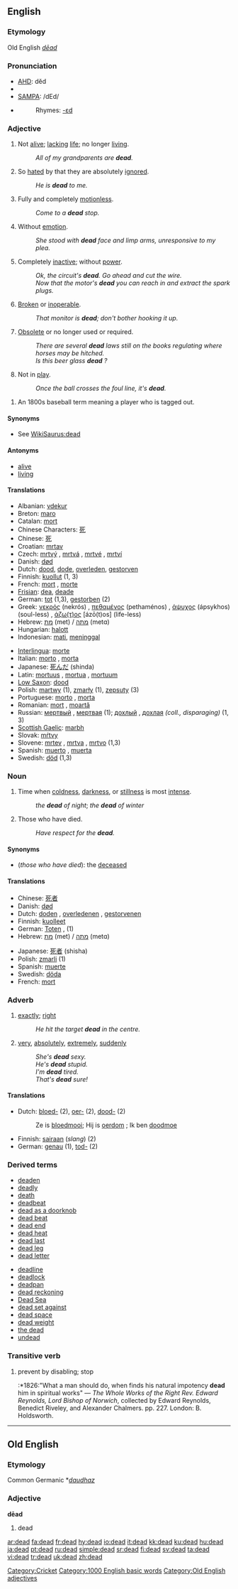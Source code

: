 ==English==

{{rank|boy|c.|strong|398|dead|bring|returned|seems}}

===Etymology===
Old English ''[[dēad]]''

===Pronunciation===
* [[w:AHD|AHD]]: dĕd
* {{IPA|/dɛd/}}
* [[w:SAMPA|SAMPA]]: /dEd/
* {{audio|en-us-dead.ogg|Audio (US)}}
*:Rhymes: [[Rhymes:English:-ɛd|-ɛd]]

===Adjective===
{{en-adj|er|est}}

# {{notcomp}} Not [[alive]]; [[lack]]ing [[life]]; no longer [[living]].
#:''All of my grandparents are '''dead'''.''
# {{notcomp}} {{italbrac|Of another person}} So [[hate]]d by that they are absolutely [[ignore]]d.
#:''He is '''dead''' to me.''
# {{notcomp}} Fully and completely [[motionless]].
#: ''Come to a '''dead''' stop.''
# Without [[emotion]].
#:''She stood with '''dead''' face and limp arms, unresponsive to my plea.''
# {{notcomp}} {{italbrac|Of a machine, device, or electrical circuit}} Completely [[inactive]]; without [[power]].
#:''Ok, the circuit's '''dead'''.  Go ahead and cut the wire.''
#:''Now that the motor's '''dead''' you can reach in and extract the spark plugs.''
# {{notcomp}} [[broken|Broken]] or [[inoperable]].
#:''That monitor is '''dead'''; don't bother hooking it up.''
# {{notcomp}} [[obsolete|Obsolete]] or no longer used or required.
#:''There are several '''dead''' laws still on the books regulating where horses may be hitched.''
#:''Is this beer glass '''dead''' ?''
# {{notcomp}} {{sports}} Not in [[play]].
#:''Once the ball crosses the foul line, it's '''dead'''.''
<!--if the additional run/score meanings are additionally meaningful in cricket, restore; added cricket category to bottom -->
<!--#{{cricket}} The state of the [[ball]] when not in [[play]], and [[run]]s may not be [[score]]d and [[batsman|batsmen]] cannot be [[out]].-->
# {{notcomp}} {{context|baseball|slang}} An 1800s baseball term meaning a player who is tagged out.

====Synonyms====
*See [[WikiSaurus:dead]]

====Antonyms====
*[[alive]]
*[[living]]

====Translations====
{{top}}
*Albanian: [[vdekur]]
*Breton: [[maro]]
*Catalan: [[mort]]
*Chinese Characters: [[死]]
*Chinese: [[死]]
*Croatian: [[mrtav]]
*Czech: [[mrtvý]] {{m}}, [[mrtvá]] {{f}}, [[mrtvé]] {{n}}, [[mrtví]] {{p}}
*Danish: [[død]] {{c}}
*Dutch: [[dood]], [[dode]], [[overleden]], [[gestorven]]
*Finnish: [[kuollut]] (1, 3)
*French: [[mort]] {{m}}, [[morte]] {{f}}
*[[Frisian]]: [[dea]], [[deade]]
*German: [[tot]] (1,3), [[gestorben]] (2)
*Greek: [[νεκρός]] (nekrós) {{m}}, [[πεθαμένος]] (pethaménos) {{m}}, [[άψυχος]] (ápsykhos) (soul-less) {{m}}, [[άζω(τ)ος]] [ázō(t)os] (life-less) {{m}}
*Hebrew: [[מת]] (met) {{m}} / [[מתה]] (metɑ) {{f}}
*Hungarian: [[halott]]
*Indonesian: [[mati]], [[tinggal|meninggal]]
{{mid}}
*[[Interlingua]]: [[morte]]
*Italian: [[morto]] {{m}}, [[morta]] {{f}}
*Japanese: [[死んだ]] (shinda)
*Latin: [[mortuus]] {{m}}, [[mortua]] {{f}}, [[mortuum]] {{n}}
*[[Low Saxon]]: [[dood]]
*Polish: [[martwy]] (1), [[zmarły]] (1), [[zepsuty]] (3)
*Portuguese: [[morto]] {{m}}, [[morta]] {{f}}
*Romanian: [[mort]] {{m}}, [[moartă]] {{f}}
*Russian: [[мертвый]] {{m}}, [[мертвая]] {{f}} (1); [[дохлый]] {{m}}, [[дохлая]] {{f}} ''(coll., disparaging)'' (1, 3)
*[[Scottish Gaelic]]: [[marbh]]
*Slovak: [[mŕtvy]]
*Slovene: [[mrtev]] {{m}}, [[mrtva]] {{f}}, [[mrtvo]] {{n}} (1,3)
*Spanish: [[muerto]] {{m}}, [[muerta]] {{f}}
*Swedish: [[död]] (1,3)
{{bottom}}

===Noun===
{{en-noun|pl=dead}}

# {{singular}} Time when [[coldness]], [[darkness]], or [[stillness]] is most [[intense]].
#: ''the '''dead''' of night''; ''the '''dead''' of winter''
# {{plural}} Those who have died.
#: ''Have respect for the '''dead'''.''

====Synonyms====
*(''those who have died''): the [[deceased]]

====Translations====
{{top}}
*Chinese: [[死者]]
*Danish: [[død]] {{c}}
*Dutch: [[doden]] {{p}}, [[overledenen]] {{p}}, [[gestorvenen]] {{p}}
*Finnish: [[kuolleet]] {{p}}
*German: [[Toten]] {{f}}, {{p}} (1)
*Hebrew: [[מת]] (met) {{m}} / [[מתה]] (metɑ) {{f}}
{{mid}}
*Japanese: [[死者]] {{p}} (shisha)
*Polish: [[zmarli]] {{m}} {{p}} (1)
*Spanish: [[muerte]] {{f}}
*Swedish: [[döda]] {{p}}
*French: [[mort]] {{f}}
{{bottom}}

===Adverb===
{{en-adv|-}}

# [[exact]]ly; [[right]]
#:''He hit the target '''dead''' in the centre.''
# {{slang}} [[very]], [[absolutely]], [[extremely]], [[suddenly]]
#: ''She's '''dead''' sexy.''
#: ''He's '''dead''' stupid.''
#: ''I'm '''dead''' tired.''
#: ''That's '''dead''' sure!''

====Translations====
*Dutch: [[bloed-]] (2), [[oer-]] (2), [[dood-]] (2)
*:Ze is [[bloedmooi]]; Hij is [[oerdom]] ; Ik ben [[doodmoe]]
*Finnish: [[sairaan]] (''slang'') (2)
*German: [[genau]] (1), [[tod-]] (2)

===Derived terms===
{{top}}
* [[deaden]]
* [[deadly]]
* [[death]]
* [[deadbeat]]
* [[dead as a doorknob]]
* [[dead beat]]
* [[dead end]]
* [[dead heat]]
* [[dead last]]
* [[dead leg]]
* [[dead letter]]
{{mid}}
* [[deadline]]
* [[deadlock]]
* [[deadpan]]
* [[dead reckoning]]
* [[Dead Sea]]
* [[dead set against]]
* [[dead space]]
* [[dead weight]]
* [[the dead]]
* [[undead]]
{{bottom}}

===Transitive verb===
{{en-verb|dead|ed}}

# prevent by disabling; stop
#:*1826:"What a man should do, when finds his natural impotency '''dead''' him in spiritual works" &mdash; ''The Whole Works of the Right Rev. Edward Reynolds, Lord Bishop of Norwich'', collected by Edward Reynolds, Benedict Riveley, and Alexander Chalmers. pp. 227. London: B. Holdsworth.

[[Category:Cricket]]
[[Category:1000 English basic words]]

----

==Old English==

===Etymology===
Common Germanic *''[[daudhaz]]''

===Adjective===
'''dēad'''

# dead

[[Category:Old English adjectives]]

[[ar:dead]]
[[fa:dead]]
[[fr:dead]]
[[hy:dead]]
[[io:dead]]
[[it:dead]]
[[kk:dead]]
[[ku:dead]]
[[hu:dead]]
[[ja:dead]]
[[pt:dead]]
[[ru:dead]]
[[simple:dead]]
[[sr:dead]]
[[fi:dead]]
[[sv:dead]]
[[ta:dead]]
[[vi:dead]]
[[tr:dead]]
[[uk:dead]]
[[zh:dead]]